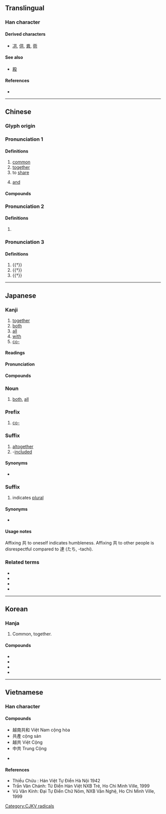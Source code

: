 {{character info/new}}
==Translingual==
{{stroke order|strokes=6}}

===Han character===
{{Han char|rn=12|rad=八|as=04|sn=6|four=44801|canj=TC|ids=⿱龷八}}

====Derived characters====
* [[㓋]], [[供]], [[粪]], [[衖]]

====See also====
* {{l|mul|暴}} [[殿]]<!-- does the left side exist independently? -->

====References====
* {{Han ref|kx=0127.050|dkj=01458|dj=0283.060|hdz=10243.020|uh=5171|ud=20849|bh=A640|bd=42560}}

----

==Chinese==
{{zh-forms}}

===Glyph origin===
{{Han etyl}}

===Pronunciation 1===
{{zh-pron
|m=gòng
|m-s=gong4
|c=gung6
|c-t=
|g=qiung5/kung5
|g_note=qiung5 - vernacular; kung5 - literary
|h=pfs=khiung;gd=kiung4
|j=gung3
|mb=gō̤ng
|md=gâe̤ng/gê̤ṳng
|mn=kāng/xm,zz,tw:kā/kiōng
|mn_note=kāng, kā - vernacular; kiōng - literary
|mn-t=gang7
|w=3gon
|x=gong5/gong4
|x_note=gong5 - vernacular; gong4 - literary
|mc=2
|oc=1,2
|ma=y
|cat=a,adv,v,con
}}

====Definitions====
{{zh-hanzi}}

# [[common]]
# [[together]]
# to [[share]]
# {{lb|zh|literary|or|dialectal}} [[and]]

====Compounds====
{{zh-der|共餐|共產黨|共產國際|共產主義|共產主義青年團|共處|共度|共犯|共匪|共管|共和|共和國|共和制|共話|共計|共進|共居|共勉|共鳴|共謀|共棲|共青團|共生|共識|共事|共同|共同市場|共同體|共同語言|共享|共性|共議|共用|共有|共振|一共|不共天地|不共戴天|不共鑣|中共|五族共和|人神共憤|休戚與共|兄弟共妻|兩虎共鬥|公共|公共事業|公共保險|公共場所|公共安全|公共廁所|公共建設|公共投資|公共支出|公共收入|公共政策|公共救助|公共汽車|公共浴場|公共環境|公共給水|公共行政|公共衛生|公共設施|公共財政|公共部門|公共關係|公共電視|公共電話|公同共有|共乘|共事一夫|共享軟體|共分|共同代理|共同代表|共同企業|共同保證|共同努力|共同基金|共同感覺|共同正犯|共同科目|共同管道|共同經營|共同繼承|共同訴訟|共同語|共同財產|共同趨向|共同運銷|共同點|共命鳥|共和時代|共商大計|共存|共寢|共審制度|共工|共患|共患難|共挽鹿車|共敘舊姻|共有人|共枕|共業|共榮辱|共歲|共治|共洩|共濟一堂|共為脣齒|共營|共犯罪|共生礦|共產國家|共產宣言|共產集團|共登|共益權|共相|共相脣齒|共知|共禦外侮|共筆硯|共線點|共總|共聚|共聚一堂|共舞|共衾|共襄盛舉|共話衷腸|共語|共談|共論|共識決|共軛弧|共軛角|共通|共通意志|共閱|共體時艱|共點線|分憂共患|分甘共苦|反共|反共義士|同休共戚|同條共貫|同甘共苦|同生共死|同胞共乳|同舟共濟|同衾共枕|周召共和|和平共存|和平共處|和衷共濟|國際共管|多共少|天人共棄|奇文共賞|患難與共|攏共|普天共友|有目共睹|有目共見|有目共賞|松蘿共倚|核磁共振|榮辱與共|汽電共生|牛驥共牢|生死與共|眾目共睹|眾目共視|神人共悅|神人共戮|禍福與共|統共|總共|與共|通共|雅俗共賞|首尾共濟|鹿車共挽|共產|中華人民共和國}}

===Pronunciation 2===
{{zh-pron
|m=Gòng,Gōng,1nb=standard in Mainland,2nb=standard in Taiwan,2nc=variant in Mainland
|c=gung1
|dial=n
|mc=1
|oc=n,1
|cat=pn
}}

====Definitions====
{{zh-hanzi}}

# {{surname|zh}}

===Pronunciation 3===
{{zh-pron
|m=gōng
|c=gung1
|mn-t=giong1
|dial=n
|mc=1
|oc=n,1
|ma=Zh-gong.ogg
|cat=v,a,n
}}

====Definitions====
{{zh-hanzi}}

# {{†}} {{zh-alt-form|供|to [[provide]]}}
# {{†}} {{zh-alt-form|恭|[[respectful]]}}
# {{†}} {{zh-alt-form|宮|[[castration]] (as [[punishment]])}}

{{zh-cat|Elementary}}

----

==Japanese==

===Kanji===
{{ja-kanji|grade=4|rs=八04}}

# [[together]]
# [[both]]
# [[all]]
# [[with]]
# [[co-]]

====Readings====
{{ja-readings
|goon=く, くう
|kanon=きょう
|kanyoon=ぐ
|kun=とも-
}}

====Pronunciation====
{{ja-pron|y=k|とも|acc=0|acc2=1|acc_ref=DJR}}

====Compounds====
{{col5|ja
|{{ja-r|共%演|きょう%えん}}
|{{ja-r|共%学|きょう%がく}}
|{{ja-r|共%感|きょう%かん}}
|{{ja-r|共%産|きょう%さん}}
|{{ja-r|共%産%党|きょう%さん%とう}}
|{{ja-r|共%存|きょう%ぞん}}
|{{ja-r|共%著|きょう%ちょ}}
|{{ja-r|共%通|きょう%つう}}
|{{ja-r|共%通%語|きょう%つう%ご}}
|{{ja-r|共%同|きょう%どう}}
|{{ja-r|共%犯|きょう%はん}}
|{{ja-r|共%謀|きょう%ぼう}}
|{{ja-r|共%鳴|きょう%めい}}
|{{ja-r|共%有|きょう%ゆう}}
|{{ja-r|共%用|きょう%よう}}
|{{ja-r|共%和%国|きょう%わ%こく}}
|{{ja-r|共%依%存|きょう%い%ぞん}}
|{{ja-r|共%々|とも%ども}}, {{ja-r|共%共|とも%ども}}
|{{ja-r|共%営|きょう%えい}}
|{{ja-r|共%栄|きょう%えい}}
|{{ja-r|共%益|きょう%えき}}
|{{ja-r|共%起|きょう%き}}
|{{ja-r|共%襟|とも%えり}}
|{{ja-r|共%催|きょう%さい}}
|{{ja-r|共%済|きょう%さい}}
|{{ja-r|共%助|きょう%じょ}}
|{{ja-r|共%晶|きょう%しょう}}
|{{ja-r|公%共|こう%きょう}}
|{{ja-r|事%共|こと%ども}}
|{{ja-r|社%共|しゃ%きょう}}
|{{ja-r|是%非%共|ぜ%ひ%とも}}
|{{ja-r|中%共|ちゅう%きょう}}
|{{ja-r|防%共|ぼう%きょう}}
|{{ja-r|身%共|み%ども}}
|{{ja-r|諸%共|もろ%とも}}
|{{ja-r|容%共|よう%きょう}}
|{{ja-r|両%方%共|りょう%ほう%とも}}
|{{ja-r|私%共|わたくし%ども}}
|{{ja-r|何%共|なん%とも}}
}}

===Noun===
{{ja-noun|とも}}

# [[both]], [[all]]

===Prefix===
{{ja-pos|prefix|きょう}}

# [[co-]]

===Suffix===
{{ja-pos|suffix|とも}}

# [[altogether]]
# -[[included]]
#: {{ja-usex|送料共|そうりょう-とも|including shipping fees, including postage}}

====Synonyms====
* {{ja-r|込|こみ}}

===Suffix===
{{ja-pos|suffix|ども}}

# indicates [[plural]]

====Synonyms====
* {{ja-r|達|たち}}

====Usage notes====
Affixing 共 to oneself indicates humbleness. Affixing 共 to other people is disrespectful compared to 達 (たち, -tachi).

===Related terms===
* {{ja-r|其れ共|それとも}}
* {{ja-r|共食い|ともぐい}}
* {{ja-r|共に|とも に}}
* {{ja-r|共稼ぎ|ともかせぎ}}

----

==Korean==

===Hanja===
{{ko-hanja/new|함께|공}}

# Common, together.

====Compounds====
* {{ko-l|공산주의|共産主義}}
* {{ko-l|공산주의자|共産主義者}}
* {{ko-l|공동체|共同體}}
* {{ko-l|공통점|共通點}}

[[Category:CJKV radicals]]

----

==Vietnamese==

===Han character===
{{vi-hantu|[[cộng]], [[cung]], [[cụng]], [[cùng]], [[gọng]], [[cọng]], [[cũng]]|rs=八04}}

====Compounds====
* 越南共和 Việt Nam cộng hòa
* 共產 cộng sản
* 越共 Việt Cộng
* 中共 Trung Cộng

* {{defn|vi|sort=八04}}

====References====
* Thiều Chửu : Hán Việt Tự Điển Hà Nội 1942
* Trần Văn Chánh: Từ Điển Hán Việt NXB Trẻ, Ho Chi Minh Ville, 1999
* Vũ Văn Kính: Đại Tự Điển Chữ Nôm, NXB Văn Nghệ, Ho Chi Minh Ville, 1999